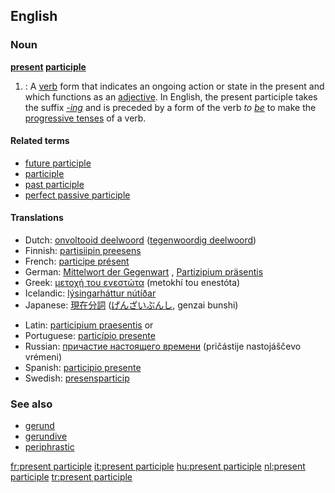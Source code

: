 ==English==
{{wikipedia}}

===Noun===
'''[[present]] [[participle]]'''

# {{grammar}}: A [[verb]] form that indicates an ongoing action or state in the present and which functions as an [[adjective]]. In English, the present participle takes the suffix ''[[-ing]]'' and is preceded by a form of the verb ''to [[be]]'' to make the [[progressive tense]]s of a verb.

====Related terms====
* [[future participle]] <!-- Latin futurus, venturus, amaturus... -->
* [[participle]]
* [[past participle]]
* [[perfect passive participle]]

====Translations====
{{top}}
* Dutch: [[onvoltooid deelwoord]] ([[tegenwoordig deelwoord]]) {{n}}
* Finnish: [[partisiipin preesens]]
* French: [[participe présent]] {{m}}
* German: [[Mittelwort der Gegenwart]] {{n}}, [[Partizipium präsentis]] {{n}}
* Greek: [[μετοχή του ενεστώτα]] (metokhí tou enestóta) {{f}}
* Icelandic: [[lýsingarháttur nútíðar]] {{m}}
* Japanese: [[現在分詞]] ([[げんざいぶんし]], genzai bunshi)
{{mid}}
* Latin: [[participium praesentis]] {{m}} or {{n}}
* Portuguese: [[particípio presente]] {{m}}
* Russian: [[причастие настоящего времени]] (pričástije nastojáščevo vrémeni) {{n}}
* Spanish: [[participio presente]] {{m}}
* Swedish: [[presensparticip]] {{c}}
{{bottom}}

===See also===
* [[gerund]]
* [[gerundive]]
* [[periphrastic]]

[[fr:present participle]]
[[it:present participle]]
[[hu:present participle]]
[[nl:present participle]]
[[tr:present participle]]
